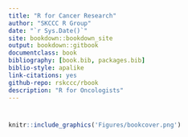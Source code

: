 ```yaml
---
title: "R for Cancer Research"
author: "SKCCC R Group"
date: "`r Sys.Date()`"
site: bookdown::bookdown_site
output: bookdown::gitbook
documentclass: book
bibliography: [book.bib, packages.bib]
biblio-style: apalike
link-citations: yes
github-repo: rskccc/rbook
description: "R for Oncologists"
---
```


# {-}
```r
knitr::include_graphics('Figures/bookcover.png')
```
